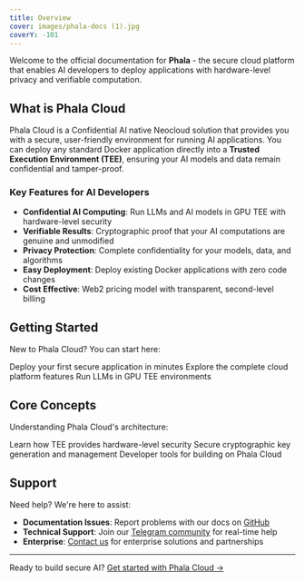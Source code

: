 ```yaml
---
title: Overview
cover: images/phala-docs (1).jpg
coverY: -101
---
```


Welcome to the official documentation for **Phala** - the secure cloud platform that enables AI developers to deploy applications with hardware-level privacy and verifiable computation.

## What is Phala Cloud

Phala Cloud is a Confidential AI native Neocloud solution that provides you with a secure, user-friendly environment for running AI applications. You can deploy any standard Docker application directly into a **Trusted Execution Environment (TEE)**, ensuring your AI models and data remain confidential and tamper-proof.

### Key Features for AI Developers

- **Confidential AI Computing**: Run LLMs and AI models in GPU TEE with hardware-level security
- **Verifiable Results**: Cryptographic proof that your AI computations are genuine and unmodified  
- **Privacy Protection**: Complete confidentiality for your models, data, and algorithms
- **Easy Deployment**: Deploy existing Docker applications with zero code changes
- **Cost Effective**: Web2 pricing model with transparent, second-level billing

## Getting Started

New to Phala Cloud? You can start here:

<Card title="Quick Start" icon="rocket" href="/phala-cloud/getting-started/overview">
  Deploy your first secure application in minutes
</Card>

<Card title="Phala Cloud Platform" icon="cloud" href="/phala-cloud/phala-cloud-user-guides/create-cvm/overview">
  Explore the complete cloud platform features
</Card>

<Card title="Confidential AI" icon="shield" href="/phala-cloud/confidential-ai/gpu-tee/llm-in-tee">
  Run LLMs in GPU TEE environments
</Card>

## Core Concepts

Understanding Phala Cloud's architecture:

<CardGroup cols={2}>
  <Card title="Trusted Execution Environment" icon="lock" href="/phala-cloud/tees-attestation-and-zero-trust-security/attestation">
    Learn how TEE provides hardware-level security
  </Card>
  
  <Card title="Key Management" icon="key" href="/dstack/design-documents/key-management-protocol">
    Secure cryptographic key generation and management
  </Card>
  
  <Card title="Dstack SDK" icon="code" href="/dstack/getting-started">
    Developer tools for building on Phala Cloud
  </Card>
</CardGroup>

## Support

Need help? We're here to assist:

- **Documentation Issues**: Report problems with our docs on [GitHub](https://github.com/Phala-Network/phala-docs)
- **Technical Support**: Join our [Telegram community](https://t.me/+nbhjx1ADG9EyYmI9) for real-time help
- **Enterprise**: [Contact us](https://cloud.phala.network/contact) for enterprise solutions and partnerships

---

Ready to build secure AI? [Get started with Phala Cloud →](https://cloud.phala.network)
